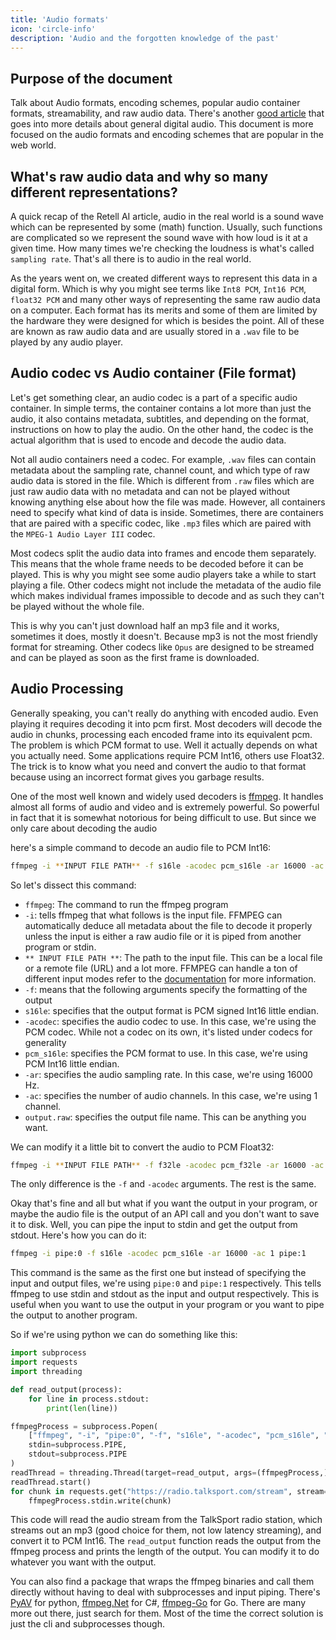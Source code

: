 ```yaml
---
title: 'Audio formats'
icon: 'circle-info'
description: 'Audio and the forgotten knowledge of the past'
---
```


## Purpose of the document

Talk about Audio formats, encoding schemes, popular audio container formats, streamability, and raw audio data. There's another [good article](https://docs.retellai.com/knowledge/audio-basics) that goes into more details about general digital audio. This document is more focused on the audio formats and encoding schemes that are popular in the web world.

## What's raw audio data and why so many different representations?

A quick recap of the Retell AI article, audio in the real world is a sound wave which can be represented by some (math) function. Usually, such functions are complicated so we represent the sound wave with how loud is it at a given time. How many times we're checking the loudness is what's called `sampling rate`. That's all there is to audio in the real world.

As the years went on, we created different ways to represent this data in a digital form. Which is why you might see terms like `Int8 PCM`, `Int16 PCM`, `float32 PCM` and many other ways of representing the same raw audio data on a computer. Each format has its merits and some of them are limited by the hardware they were designed for which is besides the point. All of these are known as raw audio data and are usually stored in a `.wav` file to be played by any audio player.

## Audio codec vs Audio container (File format)

Let's get something clear, an audio codec is a part of a specific audio container. In simple terms, the container contains a lot more than just the audio, it also contains metadata, subtitles, and depending on the format, instructions on how to play the audio. On the other hand, the codec is the actual algorithm that is used to encode and decode the audio data.

Not all audio containers need a codec. For example, `.wav` files can contain metadata about the sampling rate, channel count, and which type of raw audio data is stored in the file. Which is different from `.raw` files which are just raw audio data with no metadata and can not be played without knowing anything else about how the file was made. However, all containers need to specify what kind of data is inside. Sometimes, there are containers that are paired with a specific codec, like `.mp3` files which are paired with the `MPEG-1 Audio Layer III` codec.

Most codecs split the audio data into frames and encode them separately. This means that the whole frame needs to be decoded before it can be played. This is why you might see some audio players take a while to start playing a file. Other codecs might not include the metadata of the audio file which makes individual frames impossible to decode and as such they can't be played without the whole file.

This is why you can't just download half an mp3 file and it works, sometimes it does, mostly it doesn't. Because mp3 is not the most friendly format for streaming. Other codecs like `Opus` are designed to be streamed and can be played as soon as the first frame is downloaded.

## Audio Processing

Generally speaking, you can't really do anything with encoded audio. Even playing it requires decoding it into pcm first. Most decoders will decode the audio in chunks, processing each encoded frame into its equivalent pcm. The problem is which PCM format to use. Well it actually depends on what you actually need. Some applications require PCM Int16, others use Float32. The trick is to know what you need and convert the audio to that format because using an incorrect format gives you garbage results.

One of the most well known and widely used decoders is [ffmpeg](https://ffmpeg.org/). It handles almost all forms of audio and video and is extremely powerful. So powerful in fact that it is somewhat notorious for being difficult to use. But since we only care about decoding the audio

here's a simple command to decode an audio file to PCM Int16:

```bash
ffmpeg -i **INPUT FILE PATH** -f s16le -acodec pcm_s16le -ar 16000 -ac 1 output.raw
```

So let's dissect this command:

- `ffmpeg`: The command to run the ffmpeg program
- `-i`: tells ffmpeg that what follows is the input file. FFMPEG can automatically deduce all metadata about the file to decode it properly unless the input is either a raw audio file or it is piped from another program or stdin.
- `** INPUT FILE PATH **`:  The path to the input file. This can be a local file or a remote file (URL) and a lot more. FFMPEG can handle a ton of different input modes refer to the [documentation](https://ffmpeg.org/ffmpeg.html) for more information.
- `-f`: means that the following arguments specify the formatting of the output
- `s16le`: specifies that the output format is PCM signed Int16 little endian.
- `-acodec`: specifies the audio codec to use. In this case, we're using the PCM codec. While not a codec on its own, it's listed under codecs for generality
- `pcm_s16le`: specifies the PCM format to use. In this case, we're using PCM Int16 little endian.
- `-ar`: specifies the audio sampling rate. In this case, we're using 16000 Hz.
- `-ac`: specifies the number of audio channels. In this case, we're using 1 channel.
- `output.raw`: specifies the output file name. This can be anything you want.

We can modify it a little bit to convert the audio to PCM Float32:

```bash
ffmpeg -i **INPUT FILE PATH** -f f32le -acodec pcm_f32le -ar 16000 -ac 1 output.raw
```

The only difference is the `-f` and `-acodec` arguments. The rest is the same.

Okay that's fine and all but what if you want the output in your program, or maybe the audio file is the output of an API call and you don't want to save it to disk. Well, you can pipe the input to stdin and get the output from stdout. Here's how you can do it:

```bash
ffmpeg -i pipe:0 -f s16le -acodec pcm_s16le -ar 16000 -ac 1 pipe:1
```

This command is the same as the first one but instead of specifying the input and output files, we're using `pipe:0` and `pipe:1` respectively. This tells ffmpeg to use stdin and stdout as the input and output respectively. This is useful when you want to use the output in your program or you want to pipe the output to another program.

So if we're using python we can do something like this:

```python
import subprocess
import requests
import threading

def read_output(process):
    for line in process.stdout:
        print(len(line))

ffmpegProcess = subprocess.Popen(
    ["ffmpeg", "-i", "pipe:0", "-f", "s16le", "-acodec", "pcm_s16le", "-ar", "16000", "-ac", "1", "pipe:1"],
    stdin=subprocess.PIPE,
    stdout=subprocess.PIPE
)
readThread = threading.Thread(target=read_output, args=(ffmpegProcess,))
readThread.start()
for chunk in requests.get("https://radio.talksport.com/stream", stream=True).iter_content(4096):
    ffmpegProcess.stdin.write(chunk)

```

This code will read the audio stream from the TalkSport radio station, which streams out an mp3 (good choice for them, not low latency streaming), and convert it to PCM Int16. The `read_output` function reads the output from the ffmpeg process and prints the length of the output. You can modify it to do whatever you want with the output.

You can also find a package that wraps the ffmpeg binaries and call them directly without having to deal with subprocesses and input piping. There's [PyAV](https://github.com/PyAV-Org/PyAV) for python, [ffmpeg.Net](https://github.com/cmxl/FFmpeg.NET) for C#, [ffmpeg-Go](https://github.com/u2takey/ffmpeg-go) for Go. There are many more out there, just search for them. Most of the time the correct solution is just the cli and subprocesses though.